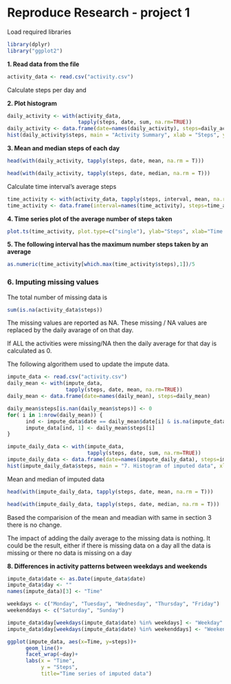 # Reproduce Research - project 1

Load required libraries


```r
library(dplyr)
library("ggplot2")
```

**1. Read data from the file**

```r
activity_data <- read.csv("activity.csv")
```

Calculate steps per day and

**2. Plot histogram**

```r
daily_activity <- with(activity_data, 
                       tapply(steps, date, sum, na.rm=TRUE))
daily_activity <- data.frame(date=names(daily_activity), steps=daily_activity)
hist(daily_activity$steps, main = "Activity Summary", xlab = "Steps", ylab = "")
```

**3. Mean and median steps of each day**

```r
head(with(daily_activity, tapply(steps, date, mean, na.rm = T)))

head(with(daily_activity, tapply(steps, date, median, na.rm = T)))
```

Calculate time interval's average steps
```r
time_activity <- with(activity_data, tapply(steps, interval, mean, na.rm=TRUE))
time_activity <- data.frame(interval=names(time_activity), steps=time_activity, stringsAsFactors = FALSE)
```

**4. Time series plot of the average number of steps taken**
```r
plot.ts(time_activity, plot.type=c("single"), ylab="Steps", xlab="Time Interval")
```

**5. The following interval has the maximum number steps taken by an average**
```r
as.numeric(time_activity[which.max(time_activity$steps),1])/5
```



### 6. Imputing missing values

The total number of missing data is
```r
sum(is.na(activity_data$steps))
```


The missing values are reported as NA.
These missing / NA values are replaced by the daily avarage 
of on that day.

If ALL the activities were missing/NA then the daily average for 
that day is calculated as 0.


The following algorithem used to update the impute data.  

```r
impute_data <- read.csv("activity.csv")
daily_mean <- with(impute_data, 
                   tapply(steps, date, mean, na.rm=TRUE))
daily_mean <- data.frame(date=names(daily_mean), steps=daily_mean)

daily_mean$steps[is.nan(daily_mean$steps)] <- 0
for( i in 1:nrow(daily_mean)) {
      ind <- impute_data$date == daily_mean$date[i] & is.na(impute_data$steps)
      impute_data[ind, 1] <- daily_mean$steps[i]
}

```


```r
impute_daily_data <- with(impute_data, 
                          tapply(steps, date, sum, na.rm=TRUE))
impute_daily_data <- data.frame(date=names(impute_daily_data), steps=impute_daily_data)
hist(impute_daily_data$steps, main = "7. Histogram of imputed data", xlab = "Steps", ylab = "")
```


Mean and median of imputed data

```r
head(with(impute_daily_data, tapply(steps, date, mean, na.rm = T)))

head(with(impute_daily_data, tapply(steps, date, median, na.rm = T)))
```

Based the comparision of the mean and meadian with same in section 3
there is no change.

The impact of adding the daily average to the missing data is nothing.
It could be the result, either if there is missing data on a day all the data is missing or there no data is missing on a day





**8. Differences in activity patterns between weekdays and weekends**         
```r
impute_data$date <- as.Date(impute_data$date)
impute_data$day <- ""
names(impute_data)[3] <- "Time"

weekdays <- c("Monday", "Tuesday", "Wednesday", "Thursday", "Friday")
weekenddays <- c("Saturday", "Sunday")

impute_data$day[weekdays(impute_data$date) %in% weekdays] <- "Weekday"
impute_data$day[weekdays(impute_data$date) %in% weekenddays] <- "Weekendday"

ggplot(impute_data, aes(x=Time, y=steps))+
      geom_line()+
      facet_wrap(~day)+
      labs(x = "Time", 
           y = "Steps", 
           title="Time series of imputed data")


```

